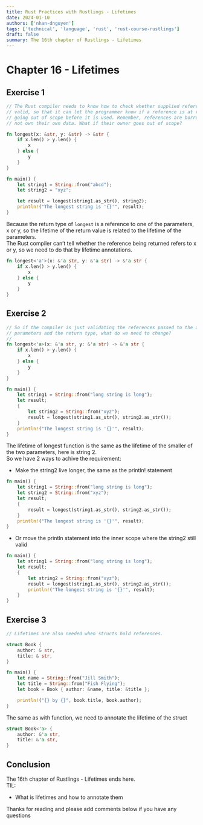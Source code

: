 ```yaml
---
title: Rust Practices with Rustlings - Lifetimes
date: 2024-01-10
authors: ['nhan-dnguyen']
tags: ['technical', 'language', 'rust', 'rust-course-rustlings']
draft: false
summary: The 16th chapter of Rustlings - Lifetimes
---
```


# Chapter 16 - Lifetimes

## Exercise 1

```rust
// The Rust compiler needs to know how to check whether supplied references are
// valid, so that it can let the programmer know if a reference is at risk of
// going out of scope before it is used. Remember, references are borrows and do
// not own their own data. What if their owner goes out of scope?

fn longest(x: &str, y: &str) -> &str {
    if x.len() > y.len() {
        x
    } else {
        y
    }
}

fn main() {
    let string1 = String::from("abcd");
    let string2 = "xyz";

    let result = longest(string1.as_str(), string2);
    println!("The longest string is '{}'", result);
}

```

Because the return type of `longest` is a reference to one of the parameters, x or y, so the lifetime of the return value is related to the lifetime of the parameters. <br />
The Rust compiler can’t tell whether the reference being returned refers to x or y, so we need to do that by lifetime annotations. 

```rust
fn longest<'a'>(x: &'a str, y: &'a str) -> &'a str {
    if x.len() > y.len() {
        x
    } else {
        y
    }
}
```

## Exercise 2

```rust
// So if the compiler is just validating the references passed to the annotated
// parameters and the return type, what do we need to change?
//
fn longest<'a>(x: &'a str, y: &'a str) -> &'a str {
    if x.len() > y.len() {
        x
    } else {
        y
    }
}

fn main() {
    let string1 = String::from("long string is long");
    let result;
    {
        let string2 = String::from("xyz");
        result = longest(string1.as_str(), string2.as_str());
    }
    println!("The longest string is '{}'", result);
}

```

The lifetime of longest function is the same as the lifetime of the smaller of the two parameters, here is string 2. <br />
So we have 2 ways to achive the requirement:
- Make the string2 live longer, the same as the println! statement

```rust
fn main() {
    let string1 = String::from("long string is long");
    let string2 = String::from("xyz");
    let result;
    {
        result = longest(string1.as_str(), string2.as_str());
    }
    println!("The longest string is '{}'", result);
}
```

- Or move the println statement into the inner scope where the string2 still valid

```rust
fn main() {
    let string1 = String::from("long string is long");
    let result;
    {
        let string2 = String::from("xyz");
        result = longest(string1.as_str(), string2.as_str());
        println!("The longest string is '{}'", result);
    }
}
```

## Exercise 3

```rust
// Lifetimes are also needed when structs hold references.

struct Book {
    author: & str,
    title: & str,
}

fn main() {
    let name = String::from("Jill Smith");
    let title = String::from("Fish Flying");
    let book = Book { author: &name, title: &title };

    println!("{} by {}", book.title, book.author);
}

```

The same as with function, we need to annotate the lifetime of the struct

```rust
struct Book<'a> {
    author: &'a str,
    title: &'a str,
}
```

## Conclusion

The 16th chapter of Rustlings - Lifetimes ends here. <br />
TIL:
- What is lifetimes and how to annotate them

Thanks for reading and please add comments below if you have any questions
